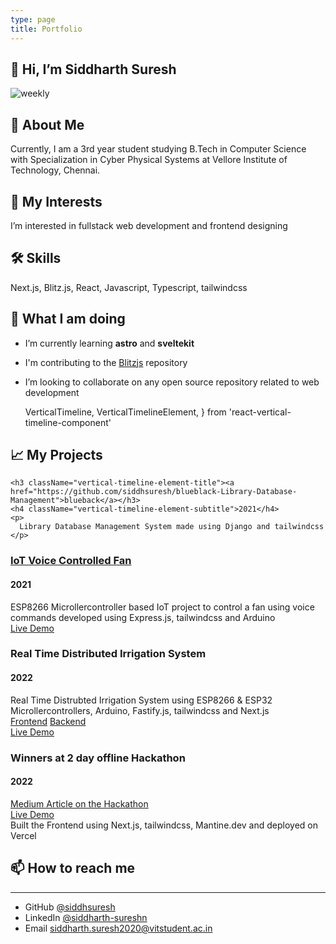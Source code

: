 ```yaml
---
type: page
title: Portfolio
---
```


## 👋 Hi, I’m Siddharth Suresh

![weekly](https://github-readme-streak-stats.herokuapp.com/?user=siddhsuresh&theme=blueberry)

## 🚀 About Me

Currently, I am a 3rd year student studying B.Tech in Computer Science with Specialization in Cyber Physical Systems at Vellore Institute of Technology, Chennai.

## 👀 My Interests

I’m interested in fullstack web development and frontend designing

## 🛠 Skills

Next.js, Blitz.js, React, Javascript, Typescript, tailwindcss

## 🌱 What I am doing

- I’m currently learning **astro** and **sveltekit**
- I'm contributing to the [Blitzjs](https://github.com/blitz-js/blitz/commits?author=siddhsuresh) repository
- I’m looking to collaborate on any open source repository related to web development

  VerticalTimeline,
  VerticalTimelineElement,
} from 'react-vertical-timeline-component'

## 📈 My Projects

<VerticalTimeline>
  <VerticalTimelineElement
    className="vertical-timeline-element--work"
        contentStyle={{ background: '#00000f', color: '#fff' }}
    contentArrowStyle={{ borderRight: '7px solid  #00000f' }}

>

    <h3 className="vertical-timeline-element-title"><a href="https://github.com/siddhsuresh/blueblack-Library-Database-Management">blueback</a></h3>
    <h4 className="vertical-timeline-element-subtitle">2021</h4>
    <p>
      Library Database Management System made using Django and tailwindcss
    </p>

  </VerticalTimelineElement>
  <VerticalTimelineElement
    className="vertical-timeline-element--work"
        contentStyle={{ background: '#00000f', color: '#fff' }}
    contentArrowStyle={{ borderRight: '7px solid  #00000f' }}
  >
    <h3 className="vertical-timeline-element-title"><a href="https://github.com/siddhsuresh/ESP8266-Arduino-Voice-Temp-Fan-Motor-Automation">IoT Voice Controlled Fan</a></h3>
    <h4 className="vertical-timeline-element-subtitle">2021</h4>
    <p>
      ESP8266 Microllercontroller based IoT project to control a fan using voice commands developed using Express.js, tailwindcss and Arduino
      <br/>
      <a href="https://cse2006-team21.herokuapp.com/">Live Demo</a>
    </p>
  </VerticalTimelineElement>
  <VerticalTimelineElement
    className="vertical-timeline-element--work"
        contentStyle={{ background: '#00000f', color: '#fff' }}
    contentArrowStyle={{ borderRight: '7px solid  #00000f' }}
  >
    <h3 className="vertical-timeline-element-title">Real Time Distributed Irrigation System</h3>
    <h4 className="vertical-timeline-element-subtitle">2022</h4>
    <p>
      Real Time Distrubted Irrigation System using ESP8266 & ESP32 Microllercontrollers, Arduino, Fastify.js, tailwindcss and Next.js
      <br/>
      <a href="https://github.com/siddhsuresh/DRTS-Project-Frontend">Frontend</a>
      <a href="https://github.com/siddhsuresh/DRTS-Project-Backend">Backend</a>
      <br/>
      <a href="https://drtsprojectsiddharth.vercel.app/">Live Demo</a>
    </p>
  </VerticalTimelineElement>
  <VerticalTimelineElement
    className="vertical-timeline-element--work"
        contentStyle={{ background: '#00000f', color: '#fff' }}
    contentArrowStyle={{ borderRight: '7px solid  #00000f' }}
  >
    <h3 className="vertical-timeline-element-title">Winners at 2 day offline Hackathon</h3>
    <h4 className="vertical-timeline-element-subtitle">2022</h4>
    <p>
      <a href="https://medium.com/crustnetwork/recap-of-1st-crust-network-hackathon-in-india-a0d84c78473b">Medium Article on the Hackathon</a>
      <br/>
      <a href="https://0xticker.vercel.app">Live Demo</a>
      <br/>
      Built the Frontend using Next.js, tailwindcss, Mantine.dev and deployed on Vercel
    </p>
  </VerticalTimelineElement>
  <VerticalTimelineElement
  />
</VerticalTimeline>

## 📫 How to reach me

---

- GitHub [@siddhsuresh](https://github.com/siddhsuresh)
- LinkedIn [@siddharth-sureshn](https://www.linkedin.com/in/siddharth-sureshn/)
- Email siddharth.suresh2020@vitstudent.ac.in
